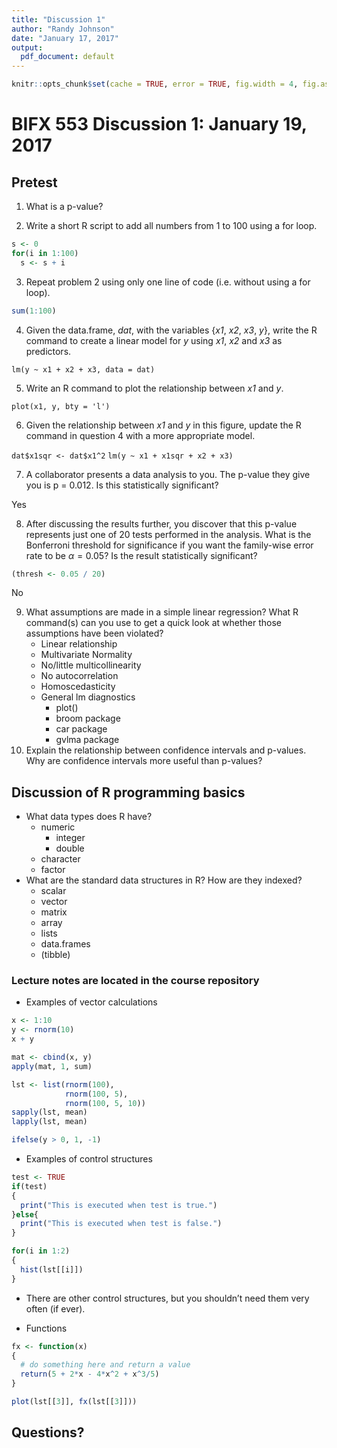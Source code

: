 ```yaml
---
title: "Discussion 1"
author: "Randy Johnson"
date: "January 17, 2017"
output:
  pdf_document: default
---
```


```r
knitr::opts_chunk$set(cache = TRUE, error = TRUE, fig.width = 4, fig.asp = 1)
```

BIFX 553 Discussion 1: January 19, 2017
=======================================

Pretest
-------

1) What is a p-value?

2) Write a short R script to add all numbers from 1 to 100 using a for loop.

```r
s <- 0
for(i in 1:100)
  s <- s + i
```

3) Repeat problem 2 using only one line of code (i.e. without using a for loop).

```r
sum(1:100)
```

4) Given the data.frame, *dat*, with the variables {*x1*, *x2*, *x3*, *y*}, write the R command to create a linear model for *y* using *x1*, *x2* and *x3* as predictors.

`lm(y ~ x1 + x2 + x3, data = dat)`

5) Write an R command to plot the relationship between *x1* and *y*.

`plot(x1, y, bty = 'l')`

6) Given the relationship between *x1* and *y* in this figure, update the R command in question 4 with a more appropriate model.

`dat$x1sqr <- dat$x1^2`
`lm(y ~ x1 + x1sqr + x2 + x3)`

7) A collaborator presents a data analysis to you. The p-value they give you is p = 0.012. Is this statistically significant?

Yes

8) After discussing the results further, you discover that this p-value represents just one of 20 tests performed in the analysis. What is the Bonferroni threshold for significance if you want the family-wise error rate to be $\alpha = 0.05$? Is the result statistically significant?

```r
(thresh <- 0.05 / 20)
```
No
  
9) What assumptions are made in a simple linear regression? What R command(s) can you use to get a quick look at whether those assumptions have been violated?
   - Linear relationship
   - Multivariate Normality
   - No/little multicollinearity
   - No autocorrelation
   - Homoscedasticity
   - General lm diagnostics
       - plot()
       - broom package
       - car package
       - gvlma package

10) Explain the relationship between confidence intervals and p-values. Why are confidence intervals more useful than p-values?


Discussion of R programming basics
----------------------------------

- What data types does R have?
    - numeric
      - integer
      - double
    - character
    - factor

- What are the standard data structures in R? How are they indexed?
    - scalar
    - vector
    - matrix
    - array
    - lists
    - data.frames
    - (tibble)

### Lecture notes are located in the course repository

- Examples of vector calculations
```r
x <- 1:10
y <- rnorm(10)
x + y
```

```r
mat <- cbind(x, y)
apply(mat, 1, sum)

lst <- list(rnorm(100),
            rnorm(100, 5),
            rnorm(100, 5, 10))
sapply(lst, mean)
lapply(lst, mean)
```

```r
ifelse(y > 0, 1, -1)
```

- Examples of control structures
```r
test <- TRUE
if(test)
{
  print("This is executed when test is true.")
}else{
  print("This is executed when test is false.")
}
```

```r
for(i in 1:2)
{
  hist(lst[[i]])
}
```

  - There are other control structures, but you shouldn't need them very often (if ever).
  
- Functions
```r
fx <- function(x)
{
  # do something here and return a value
  return(5 + 2*x - 4*x^2 + x^3/5)
}

plot(lst[[3]], fx(lst[[3]]))
```

## Questions?